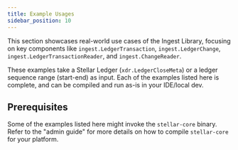 ```yaml
---
title: Example Usages
sidebar_position: 10
---
```


This section showcases real-world use cases of the Ingest Library, focusing on key components like `ingest.LedgerTransaction`, `ingest.LedgerChange`, `ingest.LedgerTransactionReader`, and `ingest.ChangeReader`.

These examples take a Stellar Ledger (`xdr.LedgerCloseMeta`) or a ledger sequence range (start-end) as input. Each of the examples listed here is complete, and can be compiled and run as-is in your IDE/local dev.

## Prerequisites

Some of the examples listed here might invoke the `stellar-core` binary. Refer to the "admin guide" for more details on how to compile `stellar-core` for your platform.
